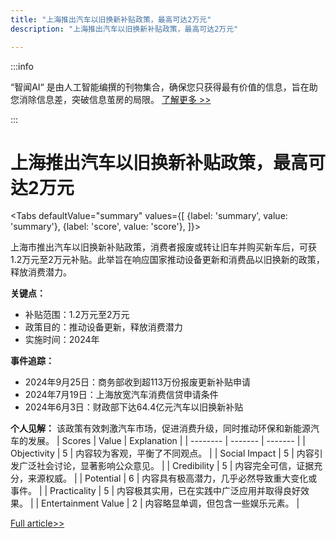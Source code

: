```yaml
---
title: "上海推出汽车以旧换新补贴政策，最高可达2万元"
description: "上海推出汽车以旧换新补贴政策，最高可达2万元"

---
```



:::info

“智闻AI“ 是由人工智能编撰的刊物集合，确保您只获得最有价值的信息，旨在助您消除信息差，突破信息茧房的局限。  [了解更多 >>](/)

:::

# 上海推出汽车以旧换新补贴政策，最高可达2万元


<Tabs
	defaultValue="summary"
	values={[
	{label: 'summary', value: 'summary'},
	{label: 'score', value: 'score'},
]}>
<TabItem value="summary">


上海市推出汽车以旧换新补贴政策，消费者报废或转让旧车并购买新车后，可获1.2万元至2万元补贴。此举旨在响应国家推动设备更新和消费品以旧换新的政策，释放消费潜力。

**关键点：**
- 补贴范围：1.2万元至2万元
- 政策目的：推动设备更新，释放消费潜力
- 实施时间：2024年

**事件追踪：**
- 2024年9月25日：商务部收到超113万份报废更新补贴申请
- 2024年7月19日：上海放宽汽车消费信贷申请条件
- 2024年6月3日：财政部下达64.4亿元汽车以旧换新补贴

**个人见解：**
该政策有效刺激汽车市场，促进消费升级，同时推动环保和新能源汽车的发展。
</TabItem>
<TabItem value="score">
	| Scores     | Value   | Explanation |
	| -------- | ------- | ------- |
	| Objectivity  | 5    | 内容较为客观，平衡了不同观点。    |
	| Social Impact | 5     | 内容引发广泛社会讨论，显著影响公众意见。    |
	| Credibility    | 5    | 内容完全可信，证据充分，来源权威。    |
	| Potential    | 6    | 内容具有极高潜力，几乎必然导致重大变化或事件。    |
	| Practicality    | 5    | 内容极其实用，已在实践中广泛应用并取得良好效果。    |
	| Entertainment Value    | 2    | 内容略显单调，但包含一些娱乐元素。    |
</TabItem>
</Tabs>

[Full article>>](https://readhub.cn/topic/8dF3445yocw)
